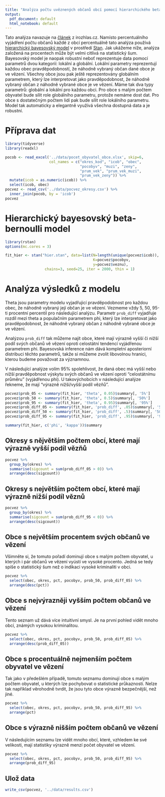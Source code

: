 ```yaml
---
title: "Analýza počtu uvěznených občanů obcí pomocí hierarchického beta-binomiálního modelu"
output:
  pdf_document: default
  html_notebook: default
---
```

Tato analýza navazuje na [článek](https://www.irozhlas.cz/zpravy-domov/mapa-veznu_1903280600_pek?latlng=49.82127350693801|15.480000000000018|6.2427788541597335) z irozhlas.cz. Namísto percentuálního vyjádření
počtu občanů každé z obcí percentuálně tato analýza používá [hierarchický bayesovský
model](https://en.wikipedia.org/wiki/Bayesian_hierarchical_modeling) v prostředí 
[Stan](https://mc-stan.org/). Jak ukážeme níže, analýza založená na procentech 
může být velmi citlivá na statistický šum. 
Bayesovský model je naopak robustní neboť reprezentuje data pomocí parametrů dvou kategorií:
lokální a globální. Lokální parametry reprezentují každou obec
pravděpodobností, že náhodně vybraný občan dané obce je ve vězení. Všechny obce jsou
pak ještě reprezentovány globálním parametrem, který lze interpretovat jako pravděpodobnost, že
náhodně vybraný občan z náhodně vybrané obce je ve vězení. Máme tak dva typy parametrů:
globální a lokální pro každou obci. Pro obce s malým počtem obyvatel bude sílit role 
globálního parametru, protože nemáme dost dat. Pro obce s dostatečným počtem lidí
pak bude sílit role lokálního parametru. Model tak automaticky a elegantně využívá
všechna dostupná data a je robustní.

# Příprava dat
```r
library(tidyverse)
library(readxl)

pocob <- read_excel('../data/pocet_obyvatel_obce.xlsx', skip=6, 
                    col_names = c("okres_kod", "icob", "obec", 
                                  "pocobyv", "muzi", "zeny", 
                                  "prum_vek", "prum_vek_muzi", 
                                  "prum_vek_zeny")) %>%
  mutate(icob = as.numeric(icob)) %>%
  select(icob, obec)
pocvez <- read_csv('../data/pocvez_okresy.csv') %>%
  inner_join(pocob, by = 'icob')
pocvez
```
# Hierarchický bayesovský beta-bernoulli model
```r
library(rstan)
options(mc.cores = 3)

fit_hier <- stan("hier.stan", data=list(N=length(unique(pocvez$icob)),
                                        K=pocvez$pocobyv,
                                        y=pocvez$veznu),
                  chains=3, seed=25, iter = 2000, thin = 1)
```
# Analýza výsledků z modelu
Theta jsou parametry modelu vyjadřujicí pravděpodobnost pro každou obec, že náhodně
vybraný její občan je ve vězení. Vezmeme vždy 5, 50, 95-ti procentní percentil pro následující
analýzu. Parametr `prob_diff` vyjadřuje rozdíl mezi theta a populačním parametrem phi,
který lze interpretovat jako pravděpodobnost, že náhodně vybraný občan z náhodně 
vybrané obce je ve vězení.

Analýzou `prob_diff` tak můžeme najít obce, které mají výrazně vyšší či nižší 
podíl svých občanů vě vězení oproti celostátní tendencí vyjádřenou parametrem phi.
Bayesovská inference nám dává kompletní aposteriorní distribuci těchto parametrů,
takže si můžeme zvolit libovolnou hranici, kterou budeme považovat za významnou.

V následující analýze volím 95% spolehlivost, že daná obec má vyšší nebo nižší
pravděpobnost výskytu svých občanů ve vězení oproti "celostátnímu průměru" (vyjádřenou phi).
U takovýchobcích v následující analýze řekneme, že mají "výrazně nižší/vyšší podíl vězňů".
```r
pocvez$prob_05 <- summary(fit_hier, 'theta', 0.05)$summary[, '5%']
pocvez$prob_50 <- summary(fit_hier, 'theta', 0.5)$summary[, '50%']
pocvez$prob_95 <- summary(fit_hier, 'theta', 0.95)$summary[, '95%']
pocvez$prob_diff_05 <- summary(fit_hier, 'prob_diff', .05)$summary[, '5%']
pocvez$prob_diff_50 <- summary(fit_hier, 'prob_diff', .5)$summary[, '50%']
pocvez$prob_diff_95 <- summary(fit_hier, 'prob_diff', .95)$summary[, '95%']

summary(fit_hier, c('phi', 'kappa'))$summary
```
## Okresy s nějvětším počtem obcí, které mají výrazně vyšší podíl vězňů
```r
pocvez %>%
  group_by(okres) %>%
  summarise(sigcount = sum(prob_diff_05 > 0)) %>%
  arrange(desc(sigcount))
```
## Okresy s největším počtem obcí, které mají výrazně nižší podíl věznů
```r
pocvez %>%
  group_by(okres) %>%
  summarise(sigcount = sum(prob_diff_95 < 0)) %>%
  arrange(desc(sigcount))
```
## Obce s největším procentem svých občanů ve vězení
Všimněte si, že tomuto pořadí dominují obce s malým počtem obyvatel, u kterých
i pár občanů ve vězení vyústí ve vysoké procento. Jedná se tedy spíše o statistický
šum než o indikaci vysoké kriminaliti v obci.
```r
pocvez %>%
  select(obec, okres, pct, pocobyv, prob_50, prob_diff_05) %>%
  arrange(desc(pct))
```
## Obce s nejvýrazněji vyšším počtem občanů ve vězení
Tento seznam už dává více intuitivní smysl. Je na první pohled vidět mnoho obcí,
známých vysokou kriminalitou.
```r
pocvez %>%
  select(obec, okres, pct, pocobyv, prob_50, prob_diff_05) %>%
  arrange(desc(prob_diff_05))
```
## Obce s procentuálně nejmenším počtem obyvatel ve vězení
Tak jako v předešlém případě, tomuto seznamu dominují obce s malým počtem obyvatel,
u kterých lze pochybovat o statistické průkaznosti. Nelze tak například věrohodně
tvrdit, že jsou tyto obce výrazně bezpečnější, než jiné.
```r
pocvez %>%
  select(obec, okres, pct, pocobyv, prob_50, prob_diff_95) %>%
  arrange(pct)
```
## Obce s výrazně nišším počtem občanů ve vězení
V následujícím seznamu lze vidět mnoho obcí, které, vzhledem ke své velikosti, 
mají statistiky výrazně menzí počet obyvatel ve vězení.
```r
pocvez %>%
  select(obec, okres, pct, pocobyv, prob_50, prob_diff_95) %>%
  arrange(prob_diff_95)
```
## Ulož data
```r
write_csv(pocvez, '../data/results.csv')
```
